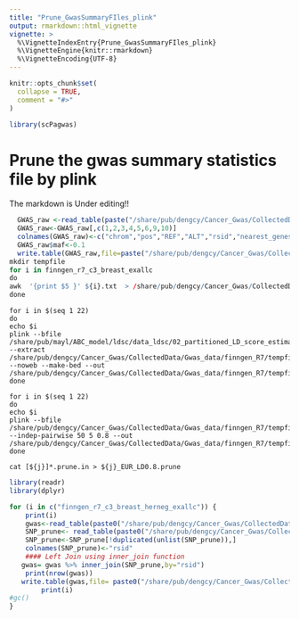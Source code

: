 ```yaml
---
title: "Prune_GwasSummaryFIles_plink"
output: rmarkdown::html_vignette
vignette: >
  %\VignetteIndexEntry{Prune_GwasSummaryFIles_plink}
  %\VignetteEngine{knitr::rmarkdown}
  %\VignetteEncoding{UTF-8}
---
```


```r
knitr::opts_chunk$set(
  collapse = TRUE,
  comment = "#>"
)
```

```r
library(scPagwas)
```


# Prune the gwas summary statistics file by plink

The markdown is Under editing!!

```r
  GWAS_raw <-read_table(paste("/share/pub/dengcy/Cancer_Gwas/CollectedData/Gwas_data/finngen_R7/",x,".gz",sep=""))
  GWAS_raw<-GWAS_raw[,c(1,2,3,4,5,6,9,10)]
  colnames(GWAS_raw)<-c("chrom","pos","REF","ALT","rsid","nearest_genes","beta","se")
  GWAS_raw$maf<-0.1
  write.table(GWAS_raw,file=paste("/share/pub/dengcy/Cancer_Gwas/CollectedData/Gwas_data/finngen_R7/",tolower(x),".txt",sep=""),row.names=F,quote=F)
mkdir tempfile
for i in finngen_r7_c3_breast_exallc
do
awk  '{print $5 }' ${i}.txt  > /share/pub/dengcy/Cancer_Gwas/CollectedData/Gwas_data/finngen_R7/tempfile/${i}_SNP_list.txt
done

```


```
for i in $(seq 1 22)  
do 
echo $i
plink --bfile /share/pub/mayl/ABC_model/ldsc/data_ldsc/02_partitioned_LD_score_estimation/1000G_EUR_Phase3_plink/1000G.EUR.QC.$i --extract /share/pub/dengcy/Cancer_Gwas/CollectedData/Gwas_data/finngen_R7/tempfile/${j}_SNP_list.txt --noweb --make-bed --out /share/pub/dengcy/Cancer_Gwas/CollectedData/Gwas_data/finngen_R7/tempfile/1000G.EUR.QC.${j}_${i}_filtered
done 
```

```
for i in $(seq 1 22)  
do 
echo $i
plink --bfile /share/pub/dengcy/Cancer_Gwas/CollectedData/Gwas_data/finngen_R7/tempfile/1000G.EUR.QC.${j}_${i}_filtered --indep-pairwise 50 5 0.8 --out  /share/pub/dengcy/Cancer_Gwas/CollectedData/Gwas_data/finngen_R7/tempfile/${j}_${i}_plink_prune_EUR_filtered_LD0.8
done 
```



```
cat [${j}]*.prune.in > ${j}_EUR_LD0.8.prune
```


```r
library(readr)
library(dplyr)

for (i in c("finngen_r7_c3_breast_herneg_exallc")) {
    print(i)
    gwas<-read_table(paste0("/share/pub/dengcy/Cancer_Gwas/CollectedData/Gwas_data/finngen_R7/",i,".txt"))
    SNP_prune<- read_table(paste0("/share/pub/dengcy/Cancer_Gwas/CollectedData/Gwas_data/finngen_R7/tempfile/",i,"_EUR_LD0.8.prune"))
    SNP_prune<-SNP_prune[!duplicated(unlist(SNP_prune)),]
    colnames(SNP_prune)<-"rsid"
    #### Left Join using inner_join function 
   gwas= gwas %>% inner_join(SNP_prune,by="rsid")
    print(nrow(gwas))
   write.table(gwas,file= paste0("/share/pub/dengcy/Cancer_Gwas/CollectedData/Gwas_data/finngen_R7/",i,"_prune.txt"),,row.names=F,quote=F)
        print(i)
#gc()
}

```
